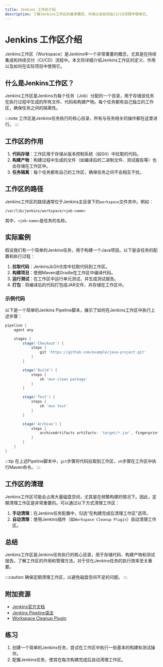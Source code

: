 ```yaml
---
title: Jenkins 工作区介绍
description: 了解Jenkins工作区的基本概念、作用以及如何在CI/CD流程中使用它。
---
```


# Jenkins 工作区介绍

Jenkins工作区（Workspace）是Jenkins中一个非常重要的概念，尤其是在持续集成和持续交付（CI/CD）流程中。本文将详细介绍Jenkins工作区的定义、作用以及如何在实际项目中使用它。

## 什么是Jenkins工作区？

Jenkins工作区是Jenkins为每个任务（Job）分配的一个目录，用于存储该任务在执行过程中生成的所有文件、代码和构建产物。每个任务都有自己独立的工作区，确保任务之间的隔离性。

:::note
工作区是Jenkins任务执行的核心目录，所有与任务相关的操作都在这里进行。
:::

## 工作区的作用

1. **代码存储**：工作区用于存储从版本控制系统（如Git）中拉取的代码。
2. **构建产物**：构建过程中生成的文件（如编译后的二进制文件、测试报告等）也会存储在工作区中。
3. **任务隔离**：每个任务都有自己的工作区，确保任务之间不会相互干扰。

## 工作区的路径

Jenkins工作区的路径通常位于Jenkins主目录下的`workspace`文件夹中。例如：

```
/var/lib/jenkins/workspace/<job-name>
```

其中，`<job-name>`是任务的名称。

## 实际案例

假设我们有一个简单的Jenkins任务，用于构建一个Java项目。以下是该任务的配置和执行过程：

1. **拉取代码**：Jenkins从Git仓库中拉取代码到工作区。
2. **构建项目**：使用Maven或Gradle在工作区中编译代码。
3. **运行测试**：在工作区中运行单元测试，并生成测试报告。
4. **打包**：将编译后的代码打包成JAR文件，并存储在工作区中。

### 示例代码

以下是一个简单的Jenkins Pipeline脚本，展示了如何在Jenkins工作区中执行上述步骤：

```groovy
pipeline {
    agent any

    stages {
        stage('Checkout') {
            steps {
                git 'https://github.com/example/java-project.git'
            }
        }

        stage('Build') {
            steps {
                sh 'mvn clean package'
            }
        }

        stage('Test') {
            steps {
                sh 'mvn test'
            }
        }

        stage('Archive') {
            steps {
                archiveArtifacts artifacts: 'target/*.jar', fingerprint: true
            }
        }
    }
}
```

:::tip
在上述Pipeline脚本中，`git`步骤将代码拉取到工作区，`sh`步骤在工作区中执行Maven命令。
:::

## 工作区的清理

Jenkins工作区可能会占用大量磁盘空间，尤其是在频繁构建的情况下。因此，定期清理工作区是非常重要的。可以通过以下方式清理工作区：

1. **手动清理**：在Jenkins任务配置中，勾选“在构建完成后清理工作区”选项。
2. **自动清理**：使用Jenkins插件（如`Workspace Cleanup Plugin`）自动清理工作区。

## 总结

Jenkins工作区是Jenkins任务执行的核心目录，用于存储代码、构建产物和测试报告。了解工作区的作用和管理方法，对于优化Jenkins任务的执行效率至关重要。

:::caution
确保定期清理工作区，以避免磁盘空间不足的问题。
:::

## 附加资源

- [Jenkins官方文档](https://www.jenkins.io/doc/)
- [Jenkins Pipeline语法](https://www.jenkins.io/doc/book/pipeline/syntax/)
- [Workspace Cleanup Plugin](https://plugins.jenkins.io/ws-cleanup/)

## 练习

1. 创建一个简单的Jenkins任务，尝试在工作区中执行一些基本的构建和测试操作。
2. 配置Jenkins任务，使其在每次构建完成后自动清理工作区。
